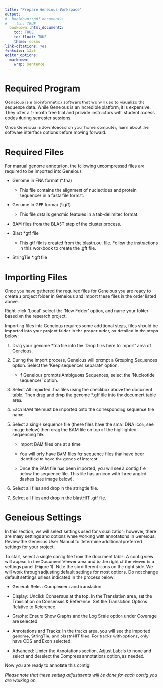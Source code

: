 ```yaml
---
title: "Prepare Geneious Workspace"
output:
#  bookdown::pdf_document2:
#    toc: TRUE
  bookdown::html_document2: 
    toc: TRUE
    toc_float: TRUE
    theme: cosmo
link-citations: yes
fontsize: 12pt
editor_options: 
  markdown: 
    wrap: sentence
---
```


# Required Program

Geneious is a bioinformatics software that we will use to visualize the sequence data.
While Geneious is an incredible platform, it is expensive.
They offer a 1-month free trial and provide instructors with student access codes during semester sessions.

Once Geneious is downloaded on your home computer, learn about the software interface options before moving forward.

# Required Files

For manual genome annotation, the following uncompressed files are required to be imported into Geneious:

-   Genome in FNA format (\*.fna)

    -   This file contains the alignment of nucleotides and protein sequences in a fasta file format.

-   Genome in GFF format (\*.gff)

    -   This file details genomic features in a tab-delimited format. 

-   BAM files from the BLAST step of the cluster process.

-   Blast \*gtf file

    -   This gtf file is created from the blastn.out file.
        Follow the instructions in this workbook to create the .gft file.

-   StringTie \*.gft file

# Importing Files

Once you have gathered the required files for Geneious you are ready to create a project folder in Geneious and import these files in the order listed above. 

Right-click 'Local" select the 'New Folder' option, and name your folder based on the research project.

Importing files into Geneious requires some additional steps, files should be imported into your project folder in the proper order, as detailed in the steps below:

1.  Drag your genome \*fna file into the 'Drop files here to import' area of Geneious.

2.  During the import process, Geneious will prompt a Grouping Sequences option.
    Select the 'Keep sequences separate' option.

    -   If Geneious prompts Ambiguous Sequences, select the 'Nucleotide sequences' option.

3.  Select All imported .fna files using the checkbox above the document table.
    Then drag and drop the genome \*.gff file into the document table area.

4.  Each BAM file must be imported onto the corresponding sequence file name. 

5.  Select a single sequence file (these files have the small DNA icon, see image below) then drag the BAM file on top of the highlighted sequencing file. 

    -   Import BAM files one at a time. 

    -   You will only have BAM files for sequence files that have been identified to have the genes of interest.

    -   Once the BAM file has been imported, you will see a contig file below the sequence file.
        This file has an icon with three angled dashes (see image below).

6.  Select all files and drop in the stringtie file.

7.  Select all files and drop in the blastHIT .gtf file.

# Geneious Settings

In this section, we will select settings used for visualization; however, there are many settings and options while working with annotations in Geneious.
Review the Geneious User Manual to determine additional preferred settings for your project.

To start, select a single contig file from the document table.
A contig view will appear in the Document Viewer area and to the right of the viewer is a settings panel (Figure 1).
Note the six different icons on the right side.
We will work through adjusting default settings for most options.
Do not change default settings unless indicated in the process below:

-   General: Select Complement and translation

-   Display: Unclick Consensus at the top.
    In the Translation area, set the Translation on Consensus & Reference.
    Set the Translation Options Relative to Reference.

-   Graphs: Ensure Show Graphs and the Log Scale option under Coverage are selected.

-   Annotations and Tracks: In the tracks area, you will see the imported genome, StringTie, and blastnHIT files.
    For tracks with options, only have CDS and Exon selected.

-   Advanced: Under the Annotations section, Adjust Labels to none and select and deselect the Compress annotations option, as needed.

Now you are ready to annotate this contig!

*Please note that these setting adjustments will be done for each contig you are working on.*
